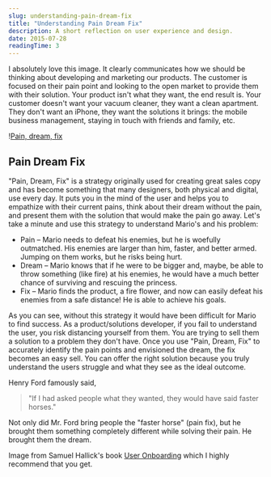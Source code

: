 ```yaml
---
slug: understanding-pain-dream-fix
title: "Understanding Pain Dream Fix"
description: A short reflection on user experience and design.
date: 2015-07-28
readingTime: 3
---
```


I absolutely love this image. It clearly communicates how we should be thinking about developing and marketing our products. The customer is focused on their pain point and looking to the open market to provide them with their solution. Your product isn't what they want, the end result is. Your customer doesn't want your vacuum cleaner, they want a clean apartment. They don't want an iPhone, they want the solutions it brings: the mobile business management, staying in touch with friends and family, etc.

!<a href="/images/articles/1434045296884.png">Pain, dream, fix</a>

## Pain Dream Fix

"Pain, Dream, Fix" is a strategy originally used for creating great sales copy and has become something that many designers, both physical and digital, use every day. It puts you in the mind of the user and helps you to empathize with their current pains, think about their dream without the pain, and present them with the solution that would make the pain go away. Let's take a minute and use this strategy to understand Mario's and his problem:

  * Pain &#8211; Mario needs to defeat his enemies, but he is woefully outmatched. His enemies are larger than him, faster, and better armed. Jumping on them works, but he risks being hurt.
  * Dream &#8211; Mario knows that if he were to be bigger and, maybe, be able to throw something (like fire) at his enemies, he would have a much better chance of surviving and rescuing the princess.
  * Fix &#8211; Mario finds the product, a fire flower, and now can easily defeat his enemies from a safe distance! He is able to achieve his goals.

As you can see, without this strategy it would have been difficult for Mario to find success. As a product/solutions developer, if you fail to understand the user, you risk distancing yourself from them. You are trying to sell them a solution to a problem they don't have. Once you use "Pain, Dream, Fix" to accurately identify the pain points and envisioned the dream, the fix becomes an easy sell. You can offer the right solution because you truly understand the users struggle and what they see as the ideal outcome.

Henry Ford famously said,

> "If I had asked people what they wanted, they would have said faster horses."

Not only did Mr. Ford bring people the "faster horse" (pain fix), but he brought them something completely different while solving their pain. He brought them the dream.

Image from Samuel Hallick's book <a href="https://www.useronboard.com/training/" target="_blank">User Onboarding</a> which I highly recommend that you get.